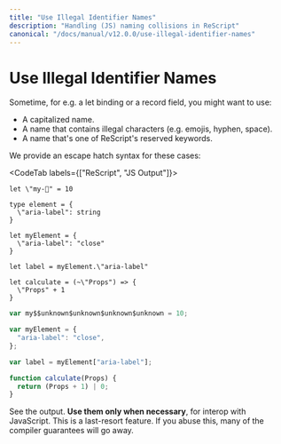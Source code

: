 ```yaml
---
title: "Use Illegal Identifier Names"
description: "Handling (JS) naming collisions in ReScript"
canonical: "/docs/manual/v12.0.0/use-illegal-identifier-names"
---
```


# Use Illegal Identifier Names

Sometime, for e.g. a let binding or a record field, you might want to use:

- A capitalized name.
- A name that contains illegal characters (e.g. emojis, hyphen, space).
- A name that's one of ReScript's reserved keywords.

We provide an escape hatch syntax for these cases:

<CodeTab labels={["ReScript", "JS Output"]}>

```res example
let \"my-🍎" = 10

type element = {
  \"aria-label": string
}

let myElement = {
  \"aria-label": "close"
}

let label = myElement.\"aria-label"

let calculate = (~\"Props") => {
  \"Props" + 1
}
```

```js
var my$$unknown$unknown$unknown$unknown = 10;

var myElement = {
  "aria-label": "close",
};

var label = myElement["aria-label"];

function calculate(Props) {
  return (Props + 1) | 0;
}
```

</CodeTab>

See the output. **Use them only when necessary**, for interop with JavaScript. This is a last-resort feature. If you abuse this, many of the compiler guarantees will go away.
